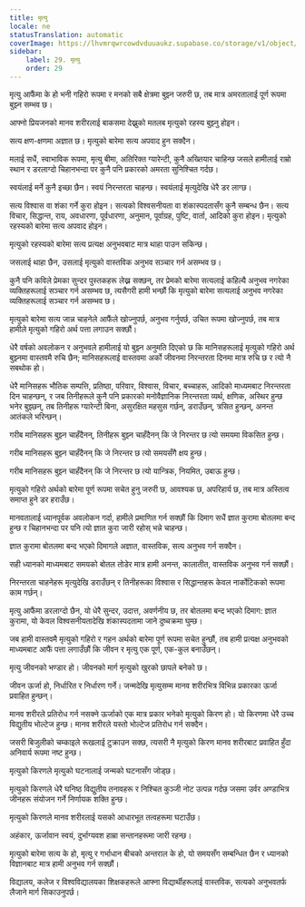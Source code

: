 ```yaml
---
title: मृत्यु
locale: ne
statusTranslation: automatic
coverImage: https://lhvmrqwrcowdvduuaukz.supabase.co/storage/v1/object/public/strapi-uploads/small_cover-educacion-fundamental.webp-2d51a7828a2b1309555be27f7e2a61a0.webp
sidebar:
    label: 29. मृत्यु
    order: 29
---
```

मृत्यु आफैंमा के हो भनी गहिरो रूपमा र मनको सबै क्षेत्रमा बुझ्न जरुरी छ, तब मात्र अमरतालाई पूर्ण रूपमा बुझ्न सम्भव छ।

आफ्नो प्रियजनको मानव शरीरलाई बाकसमा देख्नुको मतलब मृत्युको रहस्य बुझ्नु होइन।

सत्य क्षण-क्षणमा अज्ञात छ। मृत्युको बारेमा सत्य अपवाद हुन सक्दैन।

मलाई सधैं, स्वाभाविक रूपमा, मृत्यु बीमा, अतिरिक्त ग्यारेन्टी, कुनै अख्तियार चाहिन्छ जसले हामीलाई राम्रो स्थान र डरलाग्दो चिहानभन्दा पर कुनै पनि प्रकारको अमरता सुनिश्चित गर्दछ।

स्वयंलाई मर्ने कुनै इच्छा छैन। स्वयं निरन्तरता चाहन्छ। स्वयंलाई मृत्युदेखि धेरै डर लाग्छ।

सत्य विश्वास वा शंका गर्ने कुरा होइन। सत्यको विश्वसनीयता वा शंकास्पदतासँग कुनै सम्बन्ध छैन। सत्य विचार, सिद्धान्त, राय, अवधारणा, पूर्वधारणा, अनुमान, पूर्वाग्रह, पुष्टि, वार्ता, आदिको कुरा होइन। मृत्युको रहस्यको बारेमा सत्य अपवाद होइन।

मृत्युको रहस्यको बारेमा सत्य प्रत्यक्ष अनुभवबाट मात्र थाहा पाउन सकिन्छ।

जसलाई थाहा छैन, उसलाई मृत्युको वास्तविक अनुभव सञ्चार गर्न असम्भव छ।

कुनै पनि कविले प्रेमका सुन्दर पुस्तकहरू लेख्न सक्छन्, तर प्रेमको बारेमा सत्यलाई कहिल्यै अनुभव नगरेका व्यक्तिहरूलाई सञ्चार गर्न असम्भव छ, त्यसैगरी हामी भन्छौं कि मृत्युको बारेमा सत्यलाई अनुभव नगरेका व्यक्तिहरूलाई सञ्चार गर्न असम्भव छ।

मृत्युको बारेमा सत्य जान्न चाहनेले आफैंले खोज्नुपर्छ, अनुभव गर्नुपर्छ, उचित रूपमा खोज्नुपर्छ, तब मात्र हामीले मृत्युको गहिरो अर्थ पत्ता लगाउन सक्छौं।

धेरै वर्षको अवलोकन र अनुभवले हामीलाई यो बुझ्न अनुमति दिएको छ कि मानिसहरूलाई मृत्युको गहिरो अर्थ बुझ्नमा वास्तवमै रुचि छैन; मानिसहरूलाई वास्तवमा अर्को जीवनमा निरन्तरता दिनमा मात्र रुचि छ र त्यो नै सबथोक हो।

धेरै मानिसहरू भौतिक सम्पत्ति, प्रतिष्ठा, परिवार, विश्वास, विचार, बच्चाहरू, आदिको माध्यमबाट निरन्तरता दिन चाहन्छन्, र जब तिनीहरूले कुनै पनि प्रकारको मनोवैज्ञानिक निरन्तरता व्यर्थ, क्षणिक, अस्थिर हुन्छ भनेर बुझ्छन्, तब तिनीहरू ग्यारेन्टी बिना, असुरक्षित महसुस गर्छन्, डराउँछन्, त्रसित हुन्छन्, अनन्त आतंकले भरिन्छन्।

गरीब मानिसहरू बुझ्न चाहँदैनन्, तिनीहरू बुझ्न चाहँदैनन् कि जे निरन्तर छ त्यो समयमा विकसित हुन्छ।

गरीब मानिसहरू बुझ्न चाहँदैनन् कि जे निरन्तर छ त्यो समयसँगै क्षय हुन्छ।

गरीब मानिसहरू बुझ्न चाहँदैनन् कि जे निरन्तर छ त्यो यान्त्रिक, नियमित, उबाऊ हुन्छ।

मृत्युको गहिरो अर्थको बारेमा पूर्ण रूपमा सचेत हुनु जरुरी छ, आवश्यक छ, अपरिहार्य छ, तब मात्र अस्तित्व समाप्त हुने डर हराउँछ।

मानवतालाई ध्यानपूर्वक अवलोकन गर्दा, हामीले प्रमाणित गर्न सक्छौं कि दिमाग सधैं ज्ञात कुरामा बोतलमा बन्द हुन्छ र चिहानभन्दा पर पनि त्यो ज्ञात कुरा जारी रहोस् भन्ने चाहन्छ।

ज्ञात कुरामा बोतलमा बन्द भएको दिमागले अज्ञात, वास्तविक, सत्य अनुभव गर्न सक्दैन।

सही ध्यानको माध्यमबाट समयको बोतल तोडेर मात्र हामी अनन्त, कालातीत, वास्तविक अनुभव गर्न सक्छौं।

निरन्तरता चाहनेहरू मृत्युदेखि डराउँछन् र तिनीहरूका विश्वास र सिद्धान्तहरू केवल नार्कोटिकको रूपमा काम गर्छन्।

मृत्यु आफैंमा डरलाग्दो छैन, यो धेरै सुन्दर, उदात्त, अवर्णनीय छ, तर बोतलमा बन्द भएको दिमाग: ज्ञात कुरामा, यो केवल विश्वसनीयतादेखि शंकास्पदतामा जाने दुष्चक्रमा घुम्छ।

जब हामी वास्तवमै मृत्युको गहिरो र गहन अर्थको बारेमा पूर्ण रूपमा सचेत हुन्छौं, तब हामी प्रत्यक्ष अनुभवको माध्यमबाट आफैं पत्ता लगाउँछौं कि जीवन र मृत्यु एक पूर्ण, एक-कुल बनाउँछन्।

मृत्यु जीवनको भण्डार हो। जीवनको मार्ग मृत्युको खुरको छापले बनेको छ।

जीवन ऊर्जा हो, निर्धारित र निर्धारण गर्ने। जन्मदेखि मृत्युसम्म मानव शरीरभित्र विभिन्न प्रकारका ऊर्जा प्रवाहित हुन्छन्।

मानव शरीरले प्रतिरोध गर्न नसक्ने ऊर्जाको एक मात्र प्रकार भनेको मृत्युको किरण हो। यो किरणमा धेरै उच्च विद्युतीय भोल्टेज हुन्छ। मानव शरीरले यस्तो भोल्टेज प्रतिरोध गर्न सक्दैन।

जसरी बिजुलीको चम्काइले रूखलाई टुक्राउन सक्छ, त्यसरी नै मृत्युको किरण मानव शरीरबाट प्रवाहित हुँदा अनिवार्य रूपमा नष्ट हुन्छ।

मृत्युको किरणले मृत्युको घटनालाई जन्मको घटनासँग जोड्छ।

मृत्युको किरणले धेरै घनिष्ठ विद्युतीय तनावहरू र निश्चित कुञ्जी नोट उत्पन्न गर्दछ जसमा उर्वर अण्डाभित्र जीनहरू संयोजन गर्ने निर्णायक शक्ति हुन्छ।

मृत्युको किरणले मानव शरीरलाई यसको आधारभूत तत्वहरूमा घटाउँछ।

अहंकार, ऊर्जावान स्वयं, दुर्भाग्यवश हाम्रा सन्तानहरूमा जारी रहन्छ।

मृत्युको बारेमा सत्य के हो, मृत्यु र गर्भाधान बीचको अन्तराल के हो, यो समयसँग सम्बन्धित छैन र ध्यानको विज्ञानबाट मात्र हामी अनुभव गर्न सक्छौं।

विद्यालय, कलेज र विश्वविद्यालयका शिक्षकहरूले आफ्ना विद्यार्थीहरूलाई वास्तविक, सत्यको अनुभवतर्फ लैजाने मार्ग सिकाउनुपर्छ।

